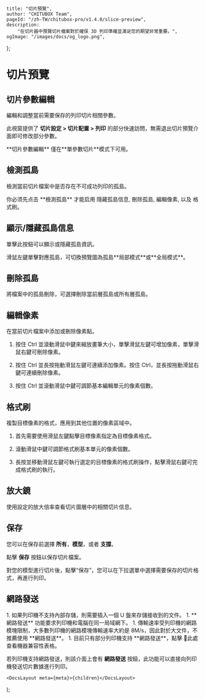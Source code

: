 
	title: "切片預覽",
	author: "CHITUBOX Team",
	pageId: "/zh-TW/chitubox-pro/v1.4.0/slice-preview",
	description:
		"在切片器中預覽切片檔案對於確保 3D 列印準確並滿足您的期望非常重要。",
	ogImage: "/images/docs/og_logo.png",
};

# 切片預覽

## 切片參數編輯

編輯和調整當前需要保存的列印切片相關參數。

<ImageContainer>
	<AntdImage
		src={
			"/images/docs/zh-CN/chitubox-pro/1.x.x/006-application-overview-slice-preview004.png"
		}
	/>
</ImageContainer>

<ImageContainer>
	<AntdImage
		src={
			"/images/docs/zh-CN/chitubox-pro/1.x.x/006-application-overview-slice-preview008.png"
		}
	/>
</ImageContainer>

此視窗提供了 **切片設定 > 切片配置 > 列印** 的部分快速訪問，無需退出切片預覽介面即可修改部分參數。

<Admonition type="note" title="注意">
	**切片參數編輯** 僅在**單參數切片**模式下可用。
</Admonition>

## 檢測孤島

檢測當前切片檔案中是否存在不可成功列印的孤島。

<ImageContainer>
	<AntdImage
		src={
			"/images/docs/zh-CN/chitubox-pro/1.x.x/006-application-overview-slice-preview005.png"
		}
	/>
</ImageContainer>

<Admonition type="note" title="注意">
	你必须先点击 **檢測孤島** 才能启用 <NextLink href="#顯示隱藏孤島信息">隱藏孤島信息</NextLink>, <NextLink href="#刪除孤島">刪除孤島</NextLink>, <NextLink href="#編輯像素">編輯像素</NextLink>, 以及 <NextLink href="#格式刷">格式刷</NextLink>。
</Admonition>

## 顯示/隱藏孤島信息

單擊此按鈕可以顯示或隱藏孤島資訊。

<ImageContainer>
	<AntdImage
		src={
			"/images/docs/zh-CN/chitubox-pro/1.x.x/006-application-overview-slice-preview009.png"
		}
	/>
</ImageContainer>

<ImageContainer>
	<AntdImage
		src={
			"/images/docs/zh-CN/chitubox-pro/1.x.x/006-application-overview-slice-preview015.png"
		}
	/>
</ImageContainer>

<Admonition type="tip" title="提示">
	滑鼠左鍵單擊對應孤島，可切換預覽圖為孤島**局部模式**或**全局模式**。
</Admonition>

## 刪除孤島

將檔案中的孤島刪除，可選擇刪除當前層孤島或所有層孤島。

<ImageContainer>
	<AntdImage
		src={
			"/images/docs/zh-CN/chitubox-pro/1.x.x/006-application-overview-slice-preview010.png"
		}
	/>
</ImageContainer>

## 編輯像素

在當前切片檔案中添加或刪除像素點。

<ImageContainer>
	<AntdImage
		src={
			"/images/docs/zh-CN/chitubox-pro/1.x.x/006-application-overview-slice-preview011.png"
		}
	/>
</ImageContainer>

1. 按住 Ctrl 並滾動滑鼠中鍵來縮放畫筆大小，單擊滑鼠左鍵可增加像素，單擊滑鼠右鍵可刪除像素。

1. 按住 Ctrl 並長按拖動滑鼠左鍵可連續添加像素。按住 Ctrl，並長按拖動滑鼠右鍵可連續刪除像素。

1. 按住 Ctrl 並滾動滑鼠中鍵可調節基本編輯單元的像素個數。

## 格式刷

複製目標像素的格式，應用到其他位置的像素區域中。

<ImageContainer>
	<AntdImage
		src={
			"/images/docs/zh-CN/chitubox-pro/1.x.x/006-application-overview-slice-preview012.png"
		}
	/>
</ImageContainer>

1. 首先需要使用滑鼠左鍵點擊目標像素指定為目標像素格式。

1. 滾動滑鼠中鍵可調節格式刷基本單元的像素個數。

1. 長按並移動滑鼠左鍵可執行選定的目標像素的格式刷操作，點擊滑鼠右鍵可完成格式刷的執行。

## 放大鏡

使用設定的放大倍率查看切片圖層中的相關切片信息。

<ImageContainer>
	<AntdImage
		src={
			"/images/docs/zh-CN/chitubox-pro/1.x.x/006-application-overview-slice-preview013.png"
		}
	/>
</ImageContainer>

<ImageContainer>
	<AntdImage
		src={
			"/images/docs/zh-CN/chitubox-pro/1.x.x/006-application-overview-slice-preview014.png"
		}
	/>
</ImageContainer>

## 保存

您可以在保存前選擇 **所有**，**模型**，或者 **支撐**。

點擊 **保存** 按鈕以保存切片檔案。

<ImageContainer>
	<AntdImage
		src={
			"/images/docs/zh-CN/chitubox-pro/1.x.x/006-application-overview-slice-preview021.png"
		}
	/>
</ImageContainer>

<Admonition type="note" title="注意">
	對您的模型進行切片後，點擊“保存”，您可以在下拉選單中選擇需要保存的切片格式，再進行列印。
</Admonition>

<ImageContainer>
	<AntdImage
		src={
			"/images/docs/zh-CN/chitubox-pro/1.x.x/006-application-overview-slice-preview021-1.png"
		}
		style={{ maxwidth: "895px" }}
	/>
</ImageContainer>

## 網路發送

<Admonition type="note" title="注意">
	1. 如果列印機不支持內部存儲，則需要插入一個 U 盤來存儲接收到的文件。
	1. **網路發送** 功能要求列印機和電腦在同一局域網下。
	1. 傳輸速率受列印機的網路模塊限制，大多數列印機的網路模塊傳輸速率大約是 8M/s，因此對於大文件，不推薦使用 **網路發送**。
	1. 目前只有部分列印機支持 **網路發送**，點擊 <SpanA href="https://wkhvloo2kw.feishu.cn/docx/W9XedDtuqoHK2IxsicvccQthngf">📃此處</SpanA> 查看機器兼容性表格。
</Admonition>

若列印機支持網路發送，則該介面上會有 **網路發送** 按鈕，此功能可以直接向列印機發送切片數據進行列印。

<ImageContainer>
	<AntdImage
		src={
			"/images/docs/zh-CN/chitubox-pro/1.x.x/006-application-overview-slice-preview023.png"
		}
	/>
</ImageContainer>

<ImageContainer>
	<AntdImage
		src={
			"/images/docs/zh-CN/chitubox-pro/1.x.x/006-application-overview-slice-preview024.png"
		}
	/>
</ImageContainer>

	<DocsLayout meta={meta}>{children}</DocsLayout>
);
